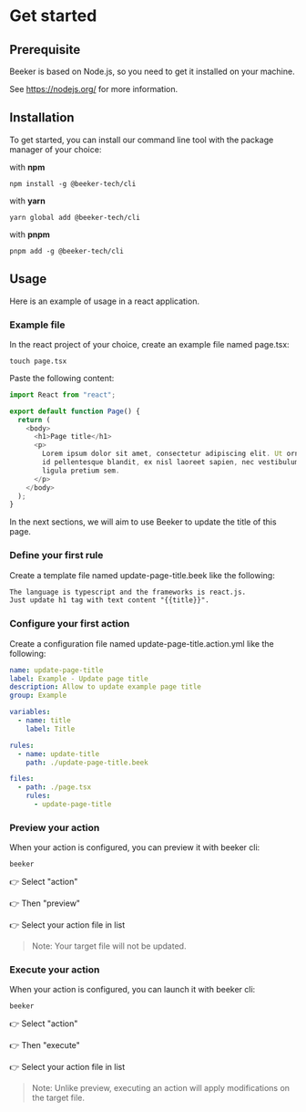 # Get started

## Prerequisite

Beeker is based on Node.js, so you need to get it installed on your machine.

See https://nodejs.org/ for more information.

## Installation

To get started, you can install our command line tool with the package manager of your choice:

with **npm**

```console copy
npm install -g @beeker-tech/cli
```

with **yarn**

```console copy
yarn global add @beeker-tech/cli
```

with **pnpm**

```console copy
pnpm add -g @beeker-tech/cli
```

## Usage

Here is an example of usage in a react application.

### Example file

In the react project of your choice, create an example file named page.tsx:

```console copy
touch page.tsx
```

Paste the following content:

```js filename="page.tsx" copy
import React from "react";

export default function Page() {
  return (
    <body>
      <h1>Page title</h1>
      <p>
        Lorem ipsum dolor sit amet, consectetur adipiscing elit. Ut ornare, sem
        id pellentesque blandit, ex nisl laoreet sapien, nec vestibulum urna
        ligula pretium sem.
      </p>
    </body>
  );
}
```

In the next sections, we will aim to use Beeker to update the title of this page.

### Define your first rule

Create a template file named update-page-title.beek like the following:

```txt filename="update-page-title.beek" copy
The language is typescript and the frameworks is react.js.
Just update h1 tag with text content "{{title}}".
```

### Configure your first action

Create a configuration file named update-page-title.action.yml like the following:

```yml filename="update-page-title.action.yml" copy
name: update-page-title
label: Example - Update page title
description: Allow to update example page title
group: Example

variables:
  - name: title
    label: Title

rules:
  - name: update-title
    path: ./update-page-title.beek

files:
  - path: ./page.tsx
    rules:
      - update-page-title
```

### Preview your action

When your action is configured, you can preview it with beeker cli:

```console copy
beeker
```

👉 Select "action"

👉 Then "preview"

👉 Select your action file in list

> Note: Your target file will not be updated.

### Execute your action

When your action is configured, you can launch it with beeker cli:

```console copy
beeker
```

👉 Select "action"

👉 Then "execute"

👉 Select your action file in list

> Note: Unlike preview, executing an action will apply modifications on the target file.
